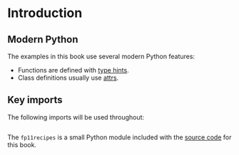 # Introduction

## Modern Python

The examples in this book use several modern Python features:

* Functions are defined with [type hints](https://docs.python.org/3/library/typing.html).
* Class definitions usually use [attrs](https://www.attrs.org).

## Key imports

The following imports will be used throughout:

```python
```

The `fp11recipes` is a small Python module included with the [source code](https://github.com/ForwardSimulation/fwdpy11_recipes) for this book.

